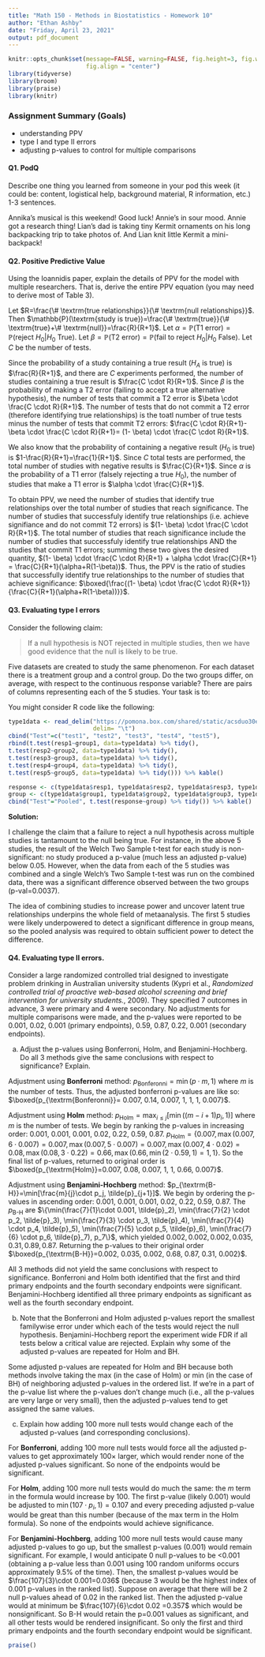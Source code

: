 ```yaml
---
title: "Math 150 - Methods in Biostatistics - Homework 10"
author: "Ethan Ashby"
date: "Friday, April 23, 2021"
output: pdf_document
---
```


```r
knitr::opts_chunk$set(message=FALSE, warning=FALSE, fig.height=3, fig.width=5, 
                      fig.align = "center")
library(tidyverse)
library(broom)
library(praise)
library(knitr)
```

### Assignment Summary (Goals)
* understanding PPV
* type I and type II errors
* adjusting p-values to control for multiple comparisons

#### Q1. PodQ
Describe one thing you learned from someone in your pod this week (it could be: content, logistical help, background material, R information, etc.)  1-3 sentences.

Annika's musical is this weekend! Good luck!
Annie's in sour mood. Annie got a research thing!
Lian's dad is taking tiny Kermit ornaments on his long backpacking trip to take photos of. And Lian knit little Kermit a mini-backpack!

#### Q2. Positive Predictive Value

Using the Ioannidis paper, explain the details of PPV for the model with multiple researchers. That is, derive the entire PPV equation (you may need to derive most of Table 3).

Let $R=\frac{\# \textrm{true relationships}}{\# \textrm{null relationships}}$. Then $\mathbb{P}(\textrm{study is true})=\frac{\# \textrm{true}}{\# \textrm{true}+\# \textrm{null}}=\frac{R}{R+1}$. Let $\alpha=\mathbb{P}(\textrm{T1 error})=\mathbb{P}(\textrm{reject } H_0| H_0 \textrm{ True})$. Let $\beta=\mathbb{P}(\textrm{T2 error})=\mathbb{P}(\textrm{fail to reject } H_0| H_0 \textrm{ False})$. Let $C$ be the number of tests.

Since the probability of a study containing a true result ($H_A$ is true) is $\frac{R}{R+1}$, and there are $C$ experiments performed, the number of studies containing a true result is $\frac{C \cdot R}{R+1}$. Since $\beta$ is the probability of making a T2 error (failing to accept a true alternative hypothesis), the number of tests that commit a T2 error is $\beta \cdot \frac{C \cdot R}{R+1}$. The number of tests that do not commit a T2 error (therefore identifying true relationships) is the toatl number of true tests minus the number of tests that commit T2 errors: $\frac{C \cdot R}{R+1}-\beta \cdot \frac{C \cdot R}{R+1}= (1- \beta) \cdot \frac{C \cdot R}{R+1}$.

We also know that the probability of containing a negative result ($H_0$ is true) is $1-\frac{R}{R+1}=\frac{1}{R+1}$. Since $C$ total tests are performed, the total number of studies with negative results is $\frac{C}{R+1}$. Since $\alpha$ is the probability of a T1 error (falsely rejecting a true $H_0$), the number of studies that make a T1 error is $\alpha \cdot \frac{C}{R+1}$.

To obtain PPV, we need the number of studies that identify true relationships over the total number of studies that reach significance. The number of studies that successfuly identify true relationships (i.e. achieve signifiance and do not commit T2 errors) is $(1- \beta) \cdot \frac{C \cdot R}{R+1}$.  The total number of studies that reach significance include the number of studies that successfuly identify true relationships AND the studies that commit T1 errors; summing these two gives the desired quantity, $(1- \beta) \cdot \frac{C \cdot R}{R+1} + \alpha \cdot \frac{C}{R+1} = \frac{C}{R+1}(\alpha+R(1-\beta))$. Thus, the PPV is the ratio of studies that successfully identify true relationships to the number of studies that achieve significance: $\boxed{\frac{(1- \beta) \cdot \frac{C \cdot R}{R+1}}{\frac{C}{R+1}(\alpha+R(1-\beta))}}$.

#### Q3. Evaluating type I errors

Consider the following claim: 

> If a null hypothesis is NOT rejected in multiple studies, then we have good evidence that the null is likely to be true.

Five datasets are created to study the same phenomenon.  For each dataset there is a treatment group and a control group.  Do the two groups differ, on average, with respect to the continuous response variable?  There are pairs of columns representing each of the 5 studies.  Your task is to:
\begin{enumerate}
\item
Ascertain whether the response variable is different across the treatment and control.  Look at p-values and confidence intervals.
\item
Respond to the claim above.
\end{enumerate}

You might consider R code like the following: 

```r
type1data <- read_delim("https://pomona.box.com/shared/static/acsduo30e4yzrc05mi2nnr56vj8qn3pb", 
                        delim= "\t")
cbind("Test"=c("test1", "test2", "test3", "test4", "test5"),
rbind(t.test(resp1~group1, data=type1data) %>% tidy(),
t.test(resp2~group2, data=type1data) %>% tidy(),
t.test(resp3~group3, data=type1data) %>% tidy(),
t.test(resp4~group4, data=type1data) %>% tidy(),
t.test(resp5~group5, data=type1data) %>% tidy())) %>% kable()

response <- c(type1data$resp1, type1data$resp2, type1data$resp3, type1data$resp4, type1data$resp5)
group <- c(type1data$group1, type1data$group2, type1data$group3, type1data$group4, type1data$group5)
cbind("Test"="Pooled", t.test(response~group) %>% tidy()) %>% kable()
```

**Solution:**

I challenge the claim that a failure to reject a null hypothesis across multiple studies is tantamount to the null being true. For instance, in the above 5 studies, the result of the Welch Two Sample t-test for each study is non-significant: no study produced a p-value (much less an adjusted p-value) below 0.05. However, when the data from each of the 5 studies was combined and a single Welch's Two Sample t-test was run on the combined data, there was a significant difference observed between the two groups (p-val=0.0037).

The idea of combining studies to increase power and uncover latent true relationships underpins the whole field of metaanalysis. The first 5 studies were likely underpowered to detect a significant difference in group means, so the pooled analysis was required to obtain sufficient power to detect the difference.

#### Q4.  Evaluating type II errors.  

Consider a large randomized controlled trial designed to investigate problem drinking in Australian university students (Kypri et al., *Randomized controlled trial of proactive web-based alcohol screening and brief intervention for university students.*, 2009).  They specified 7 outcomes in advance, 3 were primary and 4 were secondary.  No adjustments for multiple comparisons were made, and the p-values were reported to be 0.001, 0.02, 0.001 (primary endpoints), 0.59, 0.87, 0.22, 0.001 (secondary endpoints).

a. Adjust the p-values using Bonferroni, Holm, and Benjamini-Hochberg.  Do all 3 methods give the same conclusions with respect to significance?  Explain.

Adjustment using **Bonferroni** method: $p_{\textrm{Bonferonni}}=\min (p \cdot m, 1)$ where $m$ is the number of tests. Thus, the adjusted bonferroni p-values are like so: $\boxed{p_{\textrm{Bonferonni}}= 0.007, 0.14, 0.007, 1, 1, 1, 0.007}$.

Adjustment using **Holm** method: $p_{\textrm{Holm}}=\max_{i \leq j} [\min((m-i+1)p_i, 1)]$ where $m$ is the number of tests. We begin by ranking the p-values in increasing order: 0.001, 0.001, 0.001, 0.02, 0.22, 0.59, 0.87. $p_{\textrm{Holm}}= \{0.007, \max (0.007, 6 \cdot 0.007)=0.007, \max (0.007, 5 \cdot 0.007)=0.007, \max(0.007, 4 \cdot 0.02)=0.08,  \max(0.08, 3 \cdot 0.22)=0.66, \max(0.66, \min{(2\cdot 0.59, 1)}=1, 1\}$. So the final list of p-values, returned to original order is $\boxed{p_{\textrm{Holm}}=0.007, 0.08, 0.007, 1, 1, 0.66, 0.007}$.

Adjustment using **Benjamini-Hochberg** method: $p_{\textrm{B-H}}=\min[\frac{m}{j}\cdot p_j, \tilde{p}_{j+1}]$. We begin by ordering the p-values in ascending order: 0.001, 0.001, 0.001, 0.02, 0.22, 0.59, 0.87. The $p_{\textrm{B-H}}$ are $\{\min(\frac{7}{1}\cdot 0.001, \tilde{p}_2), \min(\frac{7}{2} \cdot p_2, \tilde{p}_3), \min(\frac{7}{3} \cdot p_3, \tilde{p}_4), \min(\frac{7}{4} \cdot p_4, \tilde{p}_5), \min(\frac{7}{5} \cdot p_5, \tilde{p}_6), \min(\frac{7}{6} \cdot p_6, \tilde{p}_7), p_7\}$, which yielded $0.002, 0.002, 0.002, 0.035, 0.31, 0.89, 0.87$. Returning the p-values to their original order $\boxed{p_{\textrm{B-H}}=0.002, 0.035, 0.002, 0.68, 0.87, 0.31, 0.002}$.

All 3 methods did not yield the same conclusions with respect to significance. Bonferroni and Holm both identified that the first and third primary endpoints and the fourth secondary endpoints were significant. Benjamini-Hochberg identified all three primary endpoints as significant as well as the fourth secondary endpoint.

b. Note that the Bonferroni and Holm adjusted p-values report the smallest familywise error under which each of the tests would reject the null hypothesis.  Benjamini-Hochberg report the experiment wide FDR if all tests below a critical value are rejected. Explain why some of the adjusted p-values are repeated for Holm and BH.

Some adjusted p-values are repeated for Holm and BH because both methods involve taking the max (in the case of Holm) or min (in the case of BH) of neighboring adjusted p-values in the ordered list. If we're in a part of the p-value list where the p-values don't change much (i.e., all the p-values are very large or very small), then the adjusted p-values tend to get assigned the same values.

c. Explain how adding 100 more null tests would change each of the adjusted p-values (and corresponding conclusions).

For **Bonferroni**, adding 100 more null tests would force all the adjusted p-values to get approximately $100\times$ larger, which would render none of the adjusted p-values significant. So none of the endpoints would be significant.

For **Holm**, adding 100 more null tests would do much the same: the $m$ term in the formula would increase by 100. The first p-value (likely 0.001) would be adjusted to $\min(107 \cdot p_i, 1)=0.107$ and every preceding adjusted p-value would be great than this number (because of the max term in the Holm formula). So none of the endpoints would achieve significance.

For **Benjamini-Hochberg**, adding 100 more null tests would cause many adjusted p-values to go up, but the smallest p-values (0.001) would remain significant. For example, I would anticipate 0 null p-values to be <0.001 (obtaining a p-value less than 0.001 using 100 random uniforms occurs approximately $9.5\%$ of the time). Then, the smallest p-values would be $\frac{107}{3}\cdot 0.001=0.036$ (because 3 would be the highest index of 0.001 p-values in the ranked list). Suppose on average that there will be 2 null p-values ahead of 0.02 in the ranked list. Then the adjusted p-value would at minimum be $\frac{107}{6}\cdot 0.02 =0.357$ which would be nonsignificant. So B-H would retain the p=0.001 values as significant, and all other tests would be rendered insignificant. So only the first and third primary endpoints and the fourth secondary endpoint would be significant.

```r
praise()
```


